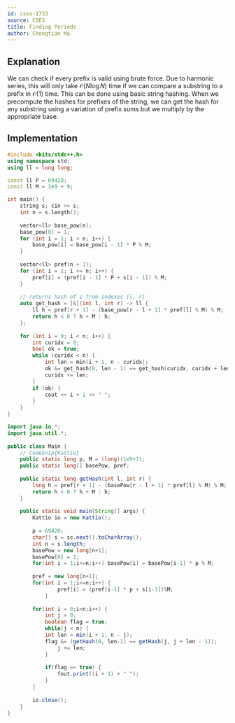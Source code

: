 ```yaml
---
id: cses-1733
source: CSES
title: Finding Periods
author: Chongtian Ma
---
```


## Explanation

We can check if every prefix is valid using brute force. Due to harmonic series, this will only take $\mathcal{O}(N\log N)$ time if we can compare a substring to a prefix in $\mathcal{O}(1)$ time.
This can be done using basic string hashing. When we precompute the hashes for prefixes of the string, we can get the hash for any substring using a variation of prefix sums but we multiply by the appropriate base.

## Implementation

<LanguageSection>

<CPPSection>

```cpp
#include <bits/stdc++.h>
using namespace std;
using ll = long long;

const ll P = 69420;
const ll M = 1e9 + 9;

int main() {
	string s; cin >> s;
	int n = s.length();
	
	vector<ll> base_pow(n);
	base_pow[0] = 1;
	for (int i = 1; i < n; i++) {
		base_pow[i] = base_pow[i - 1] * P % M;
	}
	
	vector<ll> pref(n + 1);
	for (int i = 1; i <= n; i++) {
		pref[i] = (pref[i - 1] * P + s[i - 1]) % M;
	}
	
	// returns hash of s from indexes [l, r]
	auto get_hash = [&](int l, int r) -> ll {
		ll h = pref[r + 1] - (base_pow[r - l + 1] * pref[l] % M) % M;
		return h < 0 ? h + M : h;
	};
	
	for (int i = 0; i < n; i++) {
		int curidx = 0;
		bool ok = true;
		while (curidx < n) {
			int len = min(i + 1, n - curidx);
			ok &= get_hash(0, len - 1) == get_hash(curidx, curidx + len - 1);
			curidx += len;
		}
		if (ok) {
			cout << i + 1 << " ";
		}
	}
}

```

</CPPSection>
	

<JavaSection>

```java
import java.io.*;
import java.util.*;
 
public class Main {
	// CodeSnip{Kattio}
	public static long p, M = (long)(1e9+7);
	public static long[] basePow, pref;
 
	public static long getHash(int l, int r) {
		long h = pref[r + 1] - (basePow[r - l + 1] * pref[l] % M) % M;
		return h < 0 ? h + M : h;
	}
 
	public static void main(String[] args) {
		Kattio io = new Kattio();
 
		p = 69420;
		char[] s = sc.next().toCharArray();
		int n = s.length;
		basePow = new long[n+1];
		basePow[0] = 1;
		for(int i = 1;i<=n;i++) basePow[i] = basePow[i-1] * p % M;
 
		pref = new long[n+1];
		for(int i = 1;i<=n;i++) {
				pref[i] = (pref[i-1] * p + s[i-1])%M;
			}
 
		for(int i = 0;i<n;i++) {
			int j = 0;
			boolean flag = true;
			while(j < n) {
			int len = min(i + 1, n - j);
			flag &= (getHash(0, len-1) == getHash(j, j + len - 1));
				j += len;
			}
 
			if(flag == true) {
				fout.print((i + 1) + " ");
			}
		}
		
		io.close();
	}
}	

```

</JavaSection>

</LanguageSection>
